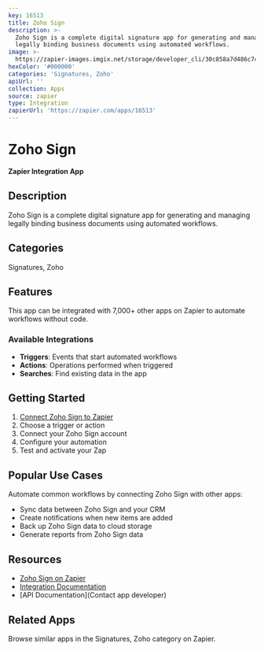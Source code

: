 ```yaml
---
key: 16513
title: Zoho Sign
description: >-
  Zoho Sign is a complete digital signature app for generating and managing
  legally binding business documents using automated workflows.
image: >-
  https://zapier-images.imgix.net/storage/developer_cli/30c858a7d486c743f7a5d2d421df56b7.png?auto=format%2Ccompress&ixlib=python-3.0.0&q=50
hexColor: '#000000'
categories: 'Signatures, Zoho'
apiUrl: ''
collection: Apps
source: zapier
type: Integration
zapierUrl: 'https://zapier.com/apps/16513'
---
```

# Zoho Sign

**Zapier Integration App**

## Description

Zoho Sign is a complete digital signature app for generating and managing legally binding business documents using automated workflows.

## Categories

Signatures, Zoho

## Features

This app can be integrated with 7,000+ other apps on Zapier to automate workflows without code.

### Available Integrations

- **Triggers**: Events that start automated workflows
- **Actions**: Operations performed when triggered
- **Searches**: Find existing data in the app

## Getting Started

1. [Connect Zoho Sign to Zapier](https://zapier.com/apps/16513)
2. Choose a trigger or action
3. Connect your Zoho Sign account
4. Configure your automation
5. Test and activate your Zap

## Popular Use Cases

Automate common workflows by connecting Zoho Sign with other apps:

- Sync data between Zoho Sign and your CRM
- Create notifications when new items are added
- Back up Zoho Sign data to cloud storage
- Generate reports from Zoho Sign data

## Resources

- [Zoho Sign on Zapier](https://zapier.com/apps/16513)
- [Integration Documentation](https://zapier.com/apps/16513/integrations)
- [API Documentation](Contact app developer)

## Related Apps

Browse similar apps in the Signatures, Zoho category on Zapier.
